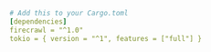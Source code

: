```yaml Rust
# Add this to your Cargo.toml
[dependencies]
firecrawl = "^1.0"
tokio = { version = "^1", features = ["full"] }
```
